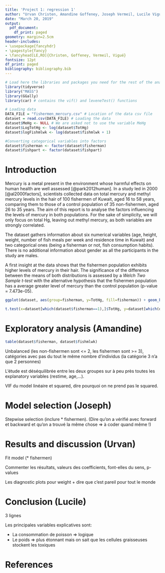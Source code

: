 ```yaml
---
title: 'Project 1: regression 1'
author: "Urvan Christen, Amandine Goffeney, Joseph Vermeil, Lucile Vigué"
date: "March 20, 2019"
output:
  pdf_document:
    df_print: paged
geometry: margin=2.5cm
header-includes:
- \usepackage{fancyhdr}
- \pagestyle{fancy}
- \fancyhead[LE,RO]{Christen, Goffeney, Vermeil, Vigué}
fontsize: 12pt
df_print: paged
bibliography: bibliography.bib
---
```


```r
# Load here the libraries and packages you need for the rest of the analysis.
library(tidyverse)
library("MASS")
library(GGally)
library(car) # contains the vif() and leveneTest() functions
```

```r
# Loading data
DATA_FILE = "fishermen_mercury.csv" # Location of the data csv file
dataset = read.csv(DATA_FILE) # Loading the data
dataset$MeHg <- NULL # We are asked not to use the variable MeHg
dataset$LogTotHg <- log(dataset$TotHg)
dataset$logFishmlwk <- log(dataset$fishmlwk + 1)

#Converting categorical variables into factors
dataset$fisherman <- factor(dataset$fisherman)
dataset$fishpart <- factor(dataset$fishpart)
```




# Introduction

Mercury is a metal present in the environment whose harmful effects on human health are well assessed [@park2012human]. In a study led in 2000 [@al2000factors], scientists collected data on total mercury and methyl mercury levels in the hair of 100 fishermen of Kuwait, aged 16 to 58 years, comparing them to those of a control population of 35 non-fishermen, aged 26 to 35 years. The aim of this report is to analyse the factors influencing the levels of mercury in both populations. For the sake of simplicity, we will only focus on total Hg, leaving out methyl mercury, as both variables are strongly correlated.

The dataset gathers information about six numerical variables (age, height, weight, number of fish meals per week and residence time in Kuwait) and two categorical ones (being a fisherman or not, fish consumption habits). There is no additional information about gender as all the participants in the study are males.

A first insight at the data shows that the fishermen population exhibits higher levels of mercury in their hair. The significance of the difference between the means of both distributions is assessed by a _Welch Two Sample t-test_ with the alternative hypothesis that the fishermen population has a average greater level of mercury than the control population (p-value = 7.473e-05).

```r
ggplot(dataset, aes(group=fisherman, y=TotHg, fill=fisherman)) + geom_boxplot() + labs(y = "Total Hg concentration in the hair (mg/g)") + scale_x_discrete() + scale_fill_discrete(name = "Population", labels = c("Control group", "Fishermen")) + theme_bw()
```
```r
t.test(x=dataset[which(dataset$fisherman==1),]$TotHg, y=dataset[which(dataset$fisherman==0),]$TotHg, alternative = "greater", var.equal=FALSE)
```


# Exploratory analysis (Amandine)

```r
table(dataset$fisherman, dataset$fishmlwk)
```
Unbalanced (les non-fishermen sont <= 2, les fishermen sont >= 3), catégories avec pas du tout le même nombre d'individus (la catégorie 3 n'a que 2 personnes)

L'étude est déséquilibrée entre les deux groupes sur à peu près toutes les explanatory variables (restime, age,...).

VIF du model linéaire et squared, dire pourquoi on ne prend pas le squared.


# Model selection (Joseph)

Stepwise selection (inclure * fishermen). (Dire qu'on a vérifié avec forward et backward et qu'on a trouvé la même chose => à coder quand même !)


# Results and discussion (Urvan)

Fit model (* fishermen)

Commenter les résultats, valeurs des coefficients, font-elles du sens, p-values

Les diagnostic plots pour weight + dire que c'est pareil pour tout le monde

# Conclusion (Lucile)

3 lignes

Les principales variables explicatives sont:

- La consommation de poisson => logique
- Le poids => plus étonnant mais on sait que les cellules graisseuses stockent les toxiques

# References